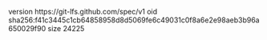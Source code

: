 version https://git-lfs.github.com/spec/v1
oid sha256:f41c3445c1cb64858958d8d5069fe6c49031c0f8a6e2e98aeb3b96a650029f90
size 24225
